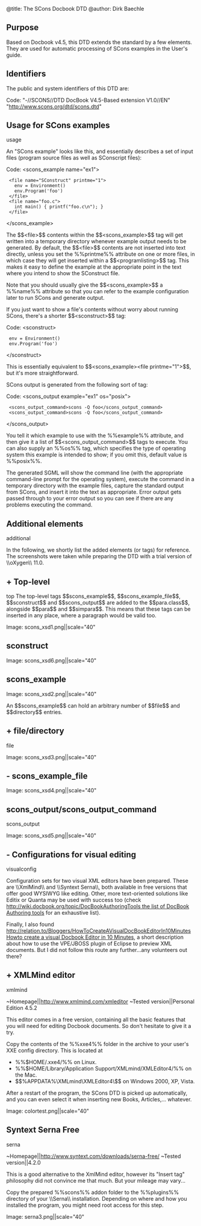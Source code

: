 @title: The SCons Docbook DTD
@author: Dirk Baechle

== Purpose ==

Based on Docbook v4.5, this DTD extends the standard by a few
elements. They are used for automatic processing of SCons examples in the
User's guide.

== Identifiers ==

The public and system identifiers of this DTD are:

Code:
"-//SCONS//DTD DocBook V4.5-Based extension V1.0//EN"
"http://www.scons.org/dtd/scons.dtd"

== Usage for SCons examples == usage

An "SCons example" looks like this, and essentially describes a set of
input files (program source files as well as SConscript files):

Code:
&lt;scons_example name="ex1">
  &lt;file name="SConstruct" printme="1">
    env = Environment()
    env.Program('foo')
  &lt;/file>
  &lt;file name="foo.c">
    int main() { printf("foo.c\n"); }
  &lt;/file>
&lt;/scons_example>

The $$&lt;file>$$ contents within the $$&lt;scons_example>$$ tag will get written
into a temporary directory whenever example output needs to be
generated.  By default, the $$&lt;file>$$ contents are not inserted into text
directly, unless you set the %%printme%% attribute on one or more files,
in which case they will get inserted within a $$&lt;programlisting>$$ tag.
This makes it easy to define the example at the appropriate
point in the text where you intend to show the SConstruct file.

Note that you should usually give the $$&lt;scons_example>$$ a %%name%%
attribute so that you can refer to the example configuration later to
run SCons and generate output.

If you just want to show a file's contents without worry about running
SCons, there's a shorter $$&lt;sconstruct>$$ tag:

Code:
&lt;sconstruct>
  env = Environment()
  env.Program('foo')
&lt;/sconstruct>

This is essentially equivalent to $$&lt;scons_example>&lt;file printme="1">$$,
but it's more straightforward.

SCons output is generated from the following sort of tag:

Code:
&lt;scons_output example="ex1" os="posix">
  &lt;scons_output_command>scons -Q foo&lt;/scons_output_command>
  &lt;scons_output_command>scons -Q foo&lt;/scons_output_command>
&lt;/scons_output>

You tell it which example to use with the %%example%% attribute, and then
give it a list of $$&lt;scons_output_command>$$ tags to execute.  You can also
supply an %%os%% tag, which specifies the type of operating system this
example is intended to show; if you omit this, default value is %%posix%%.

The generated SGML will show the command line (with the appropriate
command-line prompt for the operating system), execute the command in
a temporary directory with the example files, capture the standard
output from SCons, and insert it into the text as appropriate.
Error output gets passed through to your error output so you
can see if there are any problems executing the command.

== Additional elements == additional

In the following, we shortly list the added elements (or tags) for reference.
The screenshots were taken while preparing the DTD with a trial version of
\\oXygen\\ 11.0.

==+ Top-level == top
The top-level tags $$scons_example$$, $$scons_example_file$$,
$$sconstruct$$ and $$scons_output$$ are added to the $$para.class$$,
alongside $$para$$ and $$simpara$$. This means that these tags can be
inserted in any place, where a paragraph would be valid too.

Image: scons_xsd1.png||scale="40"


== sconstruct ==

Image: scons_xsd6.png||scale="40"

== scons_example ==

Image: scons_xsd2.png||scale="40"

An $$scons_example$$ can hold an arbitrary number of $$file$$ and
$$directory$$ entries.

==+ file/directory == file

Image: scons_xsd3.png||scale="40"

==- scons_example_file ==

Image: scons_xsd4.png||scale="40"

== scons_output/scons_output_command == scons_output

Image: scons_xsd5.png||scale="40"


==- Configurations for visual editing == visualconfig

Configuration sets for two visual XML editors have been prepared.
These are \\XmlMind\\ and \\Syntext Serna\\, both available in free versions that
offer good WYSIWYG like editing. Other, more text-oriented solutions like
Editix or Quanta may be used with success too (check
[[http://wiki.docbook.org/topic/DocBookAuthoringTools the list of DocBook Authoring tools]]
for an exhaustive list).

Finally, I also found [[http://relation.to/Bloggers/HowToCreateAVisualDocBookEditorIn10Minutes Howto create a visual Docbook Editor in 10 Minutes]],
a short description about how to use the VPE/JBOSS plugin of Eclipse to preview
XML documents. But I did not follow this route any further...any volunteers out there?

==+ XMLMind editor == xmlmind

~Homepage||[[http://www.xmlmind.com/xmleditor]]
~Tested version||Personal Edition 4.5.2

This editor comes in a free version, containing all the basic features
that you will need for editing Docbook documents. So don't hesitate to
give it a try.

Copy the contents of the %%xxe4%% folder in the archive to your
user's XXE config directory. This is located at

*%%$HOME/.xxe4/%% on Linux.
*%%$HOME/Library/Application Support/XMLmind/XMLEditor4/%% on the Mac.
*$$%APPDATA%\XMLmind\XMLEditor4\$$ on Windows 2000, XP, Vista.

After a restart of the program, the SCons DTD is picked up automatically,
and you can even select it when inserting new Books, Articles,... whatever.

Image: colortest.png||scale="40"

== Syntext Serna Free == serna

~Homepage||[[http://www.syntext.com/downloads/serna-free/]]
~Tested version||4.2.0

This is a good alternative to the XmlMind editor, however its "Insert tag" philosophy
did not convince me that much. But your mileage may vary...

Copy the prepared %%scons%% addon folder to the %%plugins%%
directory of your \\Serna\\ installation. Depending on where and how you installed the
program, you might need root access for this step.

Image: serna3.png||scale="40"


